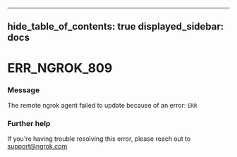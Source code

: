

---
hide_table_of_contents: true
displayed_sidebar: docs
---


# ERR_NGROK_809

### Message
The remote ngrok agent failed to update because of an error: `ERR`

<ErrorDetails error="err_ngrok_809" />



### Further help
If you're having trouble resolving this error, please reach out to [support@ngrok.com](mailto:support@ngrok.com?subject=Help%20with%20ERR_NGROK_809)

